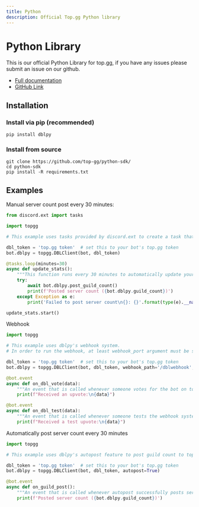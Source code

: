 ```yaml
---
title: Python
description: Official Top.gg Python library
---
```


# Python Library

This is our official Python Library for top.gg, if you have any issues please submit an issue on our github.

- [Full documentation](https://dblpy.rtfd.io/)
- [GitHub Link](https://github.com/top-gg/python-sdk)

## Installation

### Install via pip (recommended)

```
pip install dblpy
```
      
### Install from source

```
git clone https://github.com/top-gg/python-sdk/
cd python-sdk
pip install -R requirements.txt
```

## Examples

Manual server count post every 30 minutes:
```py
from discord.ext import tasks

import topgg

# This example uses tasks provided by discord.ext to create a task that posts guild count to top.gg every 30 minutes.

dbl_token = 'top.gg token'  # set this to your bot's top.gg token
bot.dblpy = topgg.DBLClient(bot, dbl_token)

@tasks.loop(minutes=30)
async def update_stats():
    """This function runs every 30 minutes to automatically update your server count."""
    try:
        await bot.dblpy.post_guild_count()
        print(f'Posted server count ({bot.dblpy.guild_count})')
    except Exception as e:
        print('Failed to post server count\n{}: {}'.format(type(e).__name__, e))

update_stats.start()
```

Webhook
```py
import topgg

# This example uses dblpy's webhook system.
# In order to run the webhook, at least webhook_port argument must be specified (number between 1024 and 49151).

dbl_token = 'top.gg token'  # set this to your bot's top.gg token
bot.dblpy = topgg.DBLClient(bot, dbl_token, webhook_path='/dblwebhook', webhook_auth='password', webhook_port=5000)

@bot.event
async def on_dbl_vote(data):
    """An event that is called whenever someone votes for the bot on top.gg."""
    print(f"Received an upvote:\n{data}")

@bot.event
async def on_dbl_test(data):
    """An event that is called whenever someone tests the webhook system for your bot on top.gg."""
    print(f"Received a test upvote:\n{data}")
```

Automatically post server count every 30 minutes
```py
import topgg

# This example uses dblpy's autopost feature to post guild count to top.gg every 30 minutes.

dbl_token = 'top.gg token'  # set this to your bot's top.gg token
bot.dblpy = topgg.DBLClient(bot, dbl_token, autopost=True)

@bot.event
async def on_guild_post():
    """An event that is called whenever autopost successfully posts server count."""
    print(f'Posted server count ({bot.dblpy.guild_count})')
```

